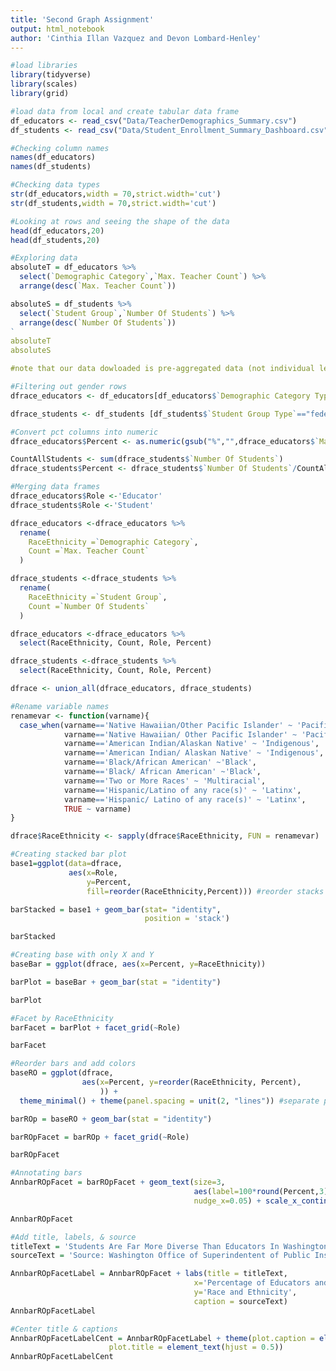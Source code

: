 ```yaml
---
title: 'Second Graph Assignment' 
output: html_notebook
author: 'Cinthia Illan Vazquez and Devon Lombard-Henley' 
---
```


```r
#load libraries
library(tidyverse)
library(scales)
library(grid)
```

```r
#load data from local and create tabular data frame 
df_educators <- read_csv("Data/TeacherDemographics_Summary.csv")
df_students <- read_csv("Data/Student_Enrollment_Summary_Dashboard.csv")
```

```r
#Checking column names 
names(df_educators)
names(df_students)
```

```r
#Checking data types 
str(df_educators,width = 70,strict.width='cut')
str(df_students,width = 70,strict.width='cut')
```

```r
#Looking at rows and seeing the shape of the data
head(df_educators,20)
head(df_students,20)
```

```r
#Exploring data 
absoluteT = df_educators %>%
  select(`Demographic Category`,`Max. Teacher Count`) %>%
  arrange(desc(`Max. Teacher Count`))

absoluteS = df_students %>%
  select(`Student Group`,`Number Of Students`) %>%
  arrange(desc(`Number Of Students`))
`
absoluteT
absoluteS

#note that our data dowloaded is pre-aggregated data (not individual level data) so no need to identify missing values
```

```r
#Filtering out gender rows 
dfrace_educators <- df_educators[df_educators$`Demographic Category Type`=="RaceEthnicity",]

dfrace_students <- df_students [df_students$`Student Group Type`=="federalethracerollupcode",]

#Convert pct columns into numeric
dfrace_educators$Percent <- as.numeric(gsub("%","",dfrace_educators$`Max. Teacher Percent`))/100

CountAllStudents <- sum(dfrace_students$`Number Of Students`)
dfrace_students$Percent <- dfrace_students$`Number Of Students`/CountAllStudents

#Merging data frames 
dfrace_educators$Role <-'Educator'
dfrace_students$Role <-'Student'

dfrace_educators <-dfrace_educators %>%
  rename(
    RaceEthnicity =`Demographic Category`,
    Count =`Max. Teacher Count`
  )

dfrace_students <-dfrace_students %>%
  rename(
    RaceEthnicity =`Student Group`,
    Count =`Number Of Students`
  )

dfrace_educators <-dfrace_educators %>%
  select(RaceEthnicity, Count, Role, Percent)

dfrace_students <-dfrace_students %>%
  select(RaceEthnicity, Count, Role, Percent)

dfrace <- union_all(dfrace_educators, dfrace_students)

#Rename variable names
renamevar <- function(varname){
  case_when(varname=='Native Hawaiian/Other Pacific Islander' ~ 'Pacific Islander',
            varname=='Native Hawaiian/ Other Pacific Islander' ~ 'Pacific Islander',
            varname=='American Indian/Alaskan Native' ~ 'Indigenous',
            varname=='American Indian/ Alaskan Native' ~ 'Indigenous',
            varname=='Black/African American' ~'Black',
            varname=='Black/ African American' ~'Black',
            varname=='Two or More Races' ~ 'Multiracial',
            varname=='Hispanic/Latino of any race(s)' ~ 'Latinx',
            varname=='Hispanic/ Latino of any race(s)' ~ 'Latinx',
            TRUE ~ varname)
}

dfrace$RaceEthnicity <- sapply(dfrace$RaceEthnicity, FUN = renamevar)
```

```r
#Creating stacked bar plot
base1=ggplot(data=dfrace,
             aes(x=Role,
                 y=Percent,
                 fill=reorder(RaceEthnicity,Percent))) #reorder stacks

barStacked = base1 + geom_bar(stat= "identity",
                              position = 'stack')

barStacked
```

```r
#Creating base with only X and Y
baseBar = ggplot(dfrace, aes(x=Percent, y=RaceEthnicity))

barPlot = baseBar + geom_bar(stat = "identity")

barPlot
```
```r
#Facet by RaceEthnicity
barFacet = barPlot + facet_grid(~Role)

barFacet
```
```r
#Reorder bars and add colors
baseRO = ggplot(dfrace, 
                aes(x=Percent, y=reorder(RaceEthnicity, Percent), 
                    )) + 
  theme_minimal() + theme(panel.spacing = unit(2, "lines")) #separate plots

barROp = baseRO + geom_bar(stat = "identity")

barROpFacet = barROp + facet_grid(~Role)

barROpFacet
```

```r
#Annotating bars
AnnbarROpFacet = barROpFacet + geom_text(size=3,
                                         aes(label=100*round(Percent,3)), 
                                         nudge_x=0.05) + scale_x_continuous(labels=percent_format(accuracy=1,suffix=""))

AnnbarROpFacet 
```

```r
#Add title, labels, & source
titleText = 'Students Are Far More Diverse Than Educators In Washington'
sourceText = 'Source: Washington Office of Superindentent of Public Instruction 2020-2021 School Year (self reported data)'

AnnbarROpFacetLabel = AnnbarROpFacet + labs(title = titleText,
                                         x='Percentage of Educators and Students in Washington Public Schools (%)',
                                         y='Race and Ethnicity',
                                         caption = sourceText)
AnnbarROpFacetLabel
```

```r
#Center title & captions
AnnbarROpFacetLabelCent = AnnbarROpFacetLabel + theme(plot.caption = element_text(hjust = 0), 
                      plot.title = element_text(hjust = 0.5))
AnnbarROpFacetLabelCent
```
